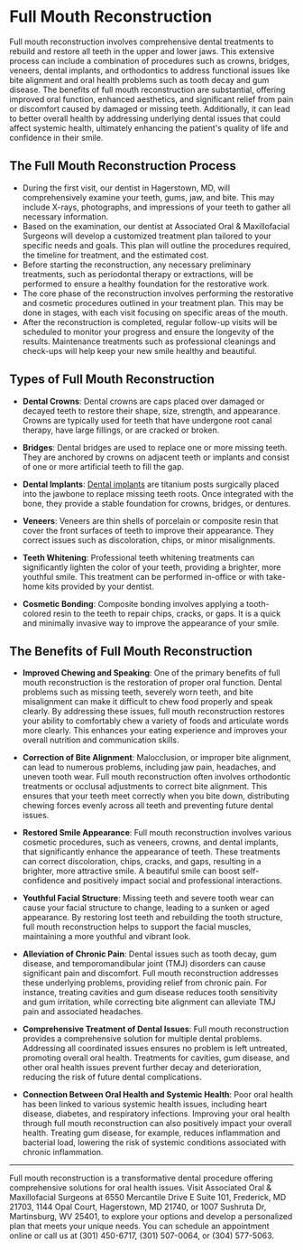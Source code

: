 # Full Mouth Reconstruction

Full mouth reconstruction involves comprehensive dental treatments to rebuild and restore all teeth in the upper and lower jaws. This extensive process can include a combination of procedures such as crowns, bridges, veneers, dental implants, and orthodontics to address functional issues like bite alignment and oral health problems such as tooth decay and gum disease. The benefits of full mouth reconstruction are substantial, offering improved oral function, enhanced aesthetics, and significant relief from pain or discomfort caused by damaged or missing teeth. Additionally, it can lead to better overall health by addressing underlying dental issues that could affect systemic health, ultimately enhancing the patient's quality of life and confidence in their smile. 

## The Full Mouth Reconstruction Process 

- During the first visit, our dentist in Hagerstown, MD, will comprehensively examine your teeth, gums, jaw, and bite. This may include X-rays, photographs, and impressions of your teeth to gather all necessary information. 
- Based on the examination, our dentist at Associated Oral & Maxillofacial Surgeons will develop a customized treatment plan tailored to your specific needs and goals. This plan will outline the procedures required, the timeline for treatment, and the estimated cost. 
- Before starting the reconstruction, any necessary preliminary treatments, such as periodontal therapy or extractions, will be performed to ensure a healthy foundation for the restorative work. 
- The core phase of the reconstruction involves performing the restorative and cosmetic procedures outlined in your treatment plan. This may be done in stages, with each visit focusing on specific areas of the mouth. 
- After the reconstruction is completed, regular follow-up visits will be scheduled to monitor your progress and ensure the longevity of the results. Maintenance treatments such as professional cleanings and check-ups will help keep your new smile healthy and beautiful. 

## Types of Full Mouth Reconstruction

- **Dental Crowns**: Dental crowns are caps placed over damaged or decayed teeth to restore their shape, size, strength, and appearance. Crowns are typically used for teeth that have undergone root canal therapy, have large fillings, or are cracked or broken. 

- **Bridges**: Dental bridges are used to replace one or more missing teeth. They are anchored by crowns on adjacent teeth or implants and consist of one or more artificial teeth to fill the gap. 

- **Dental Implants**: [Dental implants](/services/dental-implants) are titanium posts surgically placed into the jawbone to replace missing teeth roots. Once integrated with the bone, they provide a stable foundation for crowns, bridges, or dentures. 

- **Veneers**: Veneers are thin shells of porcelain or composite resin that cover the front surfaces of teeth to improve their appearance. They correct issues such as discoloration, chips, or minor misalignments. 

- **Teeth Whitening**: Professional teeth whitening treatments can significantly lighten the color of your teeth, providing a brighter, more youthful smile. This treatment can be performed in-office or with take-home kits provided by your dentist. 

- **Cosmetic Bonding**: Composite bonding involves applying a tooth-colored resin to the teeth to repair chips, cracks, or gaps. It is a quick and minimally invasive way to improve the appearance of your smile. 

## The Benefits of Full Mouth Reconstruction 

- **Improved Chewing and Speaking**: One of the primary benefits of full mouth reconstruction is the restoration of proper oral function. Dental problems such as missing teeth, severely worn teeth, and bite misalignment can make it difficult to chew food properly and speak clearly. By addressing these issues, full mouth reconstruction restores your ability to comfortably chew a variety of foods and articulate words more clearly. This enhances your eating experience and improves your overall nutrition and communication skills. 

- **Correction of Bite Alignment**: Malocclusion, or improper bite alignment, can lead to numerous problems, including jaw pain, headaches, and uneven tooth wear. Full mouth reconstruction often involves orthodontic treatments or occlusal adjustments to correct bite alignment. This ensures that your teeth meet correctly when you bite down, distributing chewing forces evenly across all teeth and preventing future dental issues. 

- **Restored Smile Appearance**: Full mouth reconstruction involves various cosmetic procedures, such as veneers, crowns, and dental implants, that significantly enhance the appearance of teeth. These treatments can correct discoloration, chips, cracks, and gaps, resulting in a brighter, more attractive smile. A beautiful smile can boost self-confidence and positively impact social and professional interactions. 

- **Youthful Facial Structure**: Missing teeth and severe tooth wear can cause your facial structure to change, leading to a sunken or aged appearance. By restoring lost teeth and rebuilding the tooth structure, full mouth reconstruction helps to support the facial muscles, maintaining a more youthful and vibrant look. 

- **Alleviation of Chronic Pain**: Dental issues such as tooth decay, gum disease, and temporomandibular joint (TMJ) disorders can cause significant pain and discomfort. Full mouth reconstruction addresses these underlying problems, providing relief from chronic pain. For instance, treating cavities and gum disease reduces tooth sensitivity and gum irritation, while correcting bite alignment can alleviate TMJ pain and associated headaches.

- **Comprehensive Treatment of Dental Issues**: Full mouth reconstruction provides a comprehensive solution for multiple dental problems. Addressing all coordinated issues ensures no problem is left untreated, promoting overall oral health. Treatments for cavities, gum disease, and other oral health issues prevent further decay and deterioration, reducing the risk of future dental complications. 

- **Connection Between Oral Health and Systemic Health**: Poor oral health has been linked to various systemic health issues, including heart disease, diabetes, and respiratory infections. Improving your oral health through full mouth reconstruction can also positively impact your overall health. Treating gum disease, for example, reduces inflammation and bacterial load, lowering the risk of systemic conditions associated with chronic inflammation. 

---

Full mouth reconstruction is a transformative dental procedure offering comprehensive solutions for oral health issues. Visit Associated Oral & Maxillofacial Surgeons at 6550 Mercantile Drive E Suite 101, Frederick, MD 21703, 1144 Opal Court, Hagerstown, MD 21740, or 1007 Sushruta Dr, Martinsburg, WV 25401, to explore your options and develop a personalized plan that meets your unique needs. You can schedule an appointment online or call us at (301) 450-6717, (301) 507-0064, or (304) 577-5063.